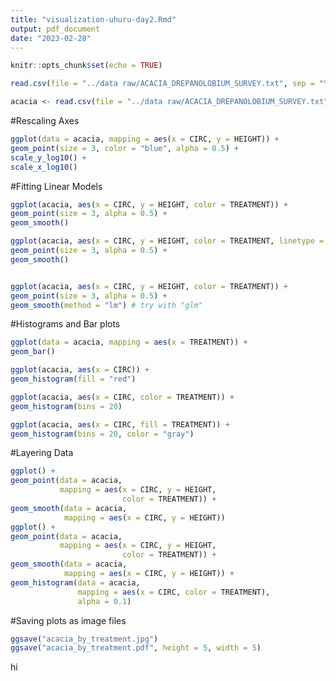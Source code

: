 ```yaml
---
title: "visualization-uhuru-day2.Rmd"
output: pdf_document
date: "2023-02-28"
---
```


```r
knitr::opts_chunk$set(echo = TRUE)
```

```r
read.csv(file = "../data raw/ACACIA_DREPANOLOBIUM_SURVEY.txt", sep = "\t")
```

```r
acacia <- read.csv(file = "../data raw/ACACIA_DREPANOLOBIUM_SURVEY.txt", sep = "\t")
```

#Rescaling Axes
```r
ggplot(data = acacia, mapping = aes(x = CIRC, y = HEIGHT)) +
geom_point(size = 3, color = "blue", alpha = 0.5) +
scale_y_log10() +
scale_x_log10()
```

#Fitting Linear Models
```r
ggplot(acacia, aes(x = CIRC, y = HEIGHT, color = TREATMENT)) +
geom_point(size = 3, alpha = 0.5) +
geom_smooth()

ggplot(acacia, aes(x = CIRC, y = HEIGHT, color = TREATMENT, linetype = TREATMENT)) +
geom_point(size = 3, alpha = 0.5) +
geom_smooth()


ggplot(acacia, aes(x = CIRC, y = HEIGHT, color = TREATMENT)) +
geom_point(size = 3, alpha = 0.5) +
geom_smooth(method = "lm") # try with "glm"
```

#Histograms and Bar plots
```r
ggplot(data = acacia, mapping = aes(x = TREATMENT)) +
geom_bar()

ggplot(acacia, aes(x = CIRC)) +
geom_histogram(fill = "red")

ggplot(acacia, aes(x = CIRC, color = TREATMENT)) +
geom_histogram(bins = 20)

ggplot(acacia, aes(x = CIRC, fill = TREATMENT)) +
geom_histogram(bins = 20, color = "gray")
```

#Layering Data

```r
ggplot() +
geom_point(data = acacia,
           mapping = aes(x = CIRC, y = HEIGHT,
                         color = TREATMENT)) +
geom_smooth(data = acacia,
            mapping = aes(x = CIRC, y = HEIGHT))
ggplot() +
geom_point(data = acacia,
           mapping = aes(x = CIRC, y = HEIGHT,
                         color = TREATMENT)) +
geom_smooth(data = acacia,
            mapping = aes(x = CIRC, y = HEIGHT)) +
geom_histogram(data = acacia,
               mapping = aes(x = CIRC, color = TREATMENT),
               alpha = 0.1)

```

#Saving plots as image files
```r
ggsave("acacia_by_treatment.jpg")
ggsave("acacia_by_treatment.pdf", height = 5, width = 5)

```

hi